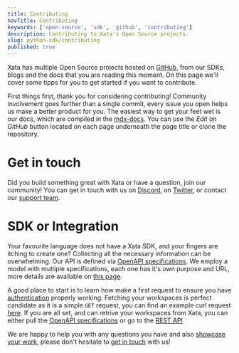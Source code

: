 ```yaml
---
title: Contributing
navTitle: Contributing
keywords: ['open-source', 'sdk', 'github', 'contributing']
description: Contributing to Xata's Open Source projects.
slug: python-sdk/contributing
published: true
---
```


Xata has multiple Open Source projects hosted on [GitHub](https://github.com/xataio), from our SDKs, blogs and the docs that you are reading this moment.
On this page we'll cover some tipps for you to get started if you want to contribute. 

First things first, thank you for considering contributing! Community involvement goes further than a single commit, every issue you open helps us make a better product for you.
The easiest way to get your feet wet is our docs, which are compiled in the [mdx-docs](repository). 
You can use the _Edit on GitHub_ button located on each page underneath the page title or clone the repository.

# Get in touch

Did you build something great with Xata or have a question, join our community! You can get in touch with us on [Discord](https://discord.com/invite/kvAcQKh7vm), on [Twitter](https://twitter.com/xata), or contact our [support team](https://support.xata.io/).

# SDK or Integration

Your favourite language does not have a Xata SDK, and your fingers are itching to create one? Collecting all the necessary information can be overwhelming.
Our API is defined via [OpenAPI specifications](https://github.com/OAI/OpenAPI-Specification). We employ a model with multiple specifications, each one has it's own purpose and URL, more details are available on [this page](/rest-api/contexts).

A good place to start is to learn how make a first request to ensure you have [authentication](https://xata.io/docs/rest-api/authentication) properly working.
Fetching your workspaces is perfect candidate as it is a simple `GET` request, you can find an example curl request [here](https://xata.io/docs/rest-api/authentication#sending-an-authenticated-request).
If you are all set, and can retrive your workspaces from Xata, you can either pull the [OpenAPI specifications](/rest-api/contexts) or go to the [REST API](https://xata.io/docs/api-reference/user#get-user-details)

We are happy to help you with any questions you have and also [showcase your work](https://xata.io/blog/community-spotlight-xata-go-sdk), please don't hesitate to [get in touch](#get-in-touch) with us! 
